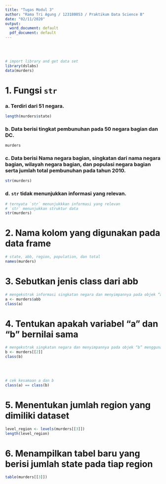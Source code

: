 ```yaml
---
title: "Tugas Modul 3"
author: "Rama Tri Agung / 123180053 / Praktikum Data Science B"
date: "02/11/2020"
output:
  word_document: default
  pdf_document: default
---
```


<br/><br/>
```r
# import library and get data set
library(dslabs)
data(murders)
```

# 1. Fungsi `str`

### a. Terdiri dari 51 negara.
```r
length(murders$state)
```
### b. Data berisi tingkat pembunuhan pada 50 negara bagian dan DC.
```r
murders
```

### c. Data berisi Nama negara bagian, singkatan dari nama negara bagian, wilayah negara bagian, dan populasi negara bagian serta jumlah total pembunuhan pada tahun 2010.
```r
str(murders)
```

### d. `str` tidak menunjukkan informasi yang relevan.
```r
# ternyata `str` menunjukkkan informasi yang relevan
# `str` menunjukkan struktur data
str(murders)
```

# 2. Nama kolom yang digunakan pada data frame
```r
# state, abb, region, population, dan total
names(murders)
```

# 3. Sebutkan jenis class dari abb
```r
# mengekstrak informasi singkatan negara dan menyimpannya pada objek “a” menggunakan operator aksesor
a <- murders$abb
class(a)
```

# 4. Tentukan apakah variabel “a” dan “b” bernilai sama
```r
# mengekstrak singkatan negara dan menyimpannya pada objek “b” menggunakan tanda kurung siku
b <- murders[[2]]
class(b)
```
<br/><br/>
```r
# cek kesamaan a dan b
class(a) == class(b)
```

# 5. Menentukan jumlah region yang dimiliki dataset
```r
level_region <- levels(murders[[3]])
length(level_region)
```

# 6. Menampilkan tabel baru yang berisi jumlah state pada tiap region
```r
table(murders[[3]])
```
